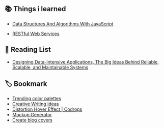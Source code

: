 ## 📚 Things i learned

- [Data Structures And Algorithms With JavaScript](https://thesundayorg.notion.site/thesundayorg/Data-Science-in-a-Nutshell-51994c522d6c4100983ef6fa466d58e0)

- [RESTful Web Services](https://www.coursera.org/learn/data-science-for-business-innovation/home/welcome)

## 📃 Reading List

- [Designing Data-Intensive Applications, The Big Ideas Behind Reliable, Scalable, and Maintainable Systems](https://today.bnomial.com/)

## 🏷 Bookmark

- [Trending color palettes](https://coolors.co/palettes/trending)
- [Creative Writing Ideas](https://www.descriptionari.com/)
- [Distortion Hover Effect | Codrops](https://tympanus.net/Development/DistortionHoverEffect/)
- [Mockup Generator](https://techsini.com/multi-mockup/index.php)
- [Create blog covers](https://coverview.vercel.app/)
